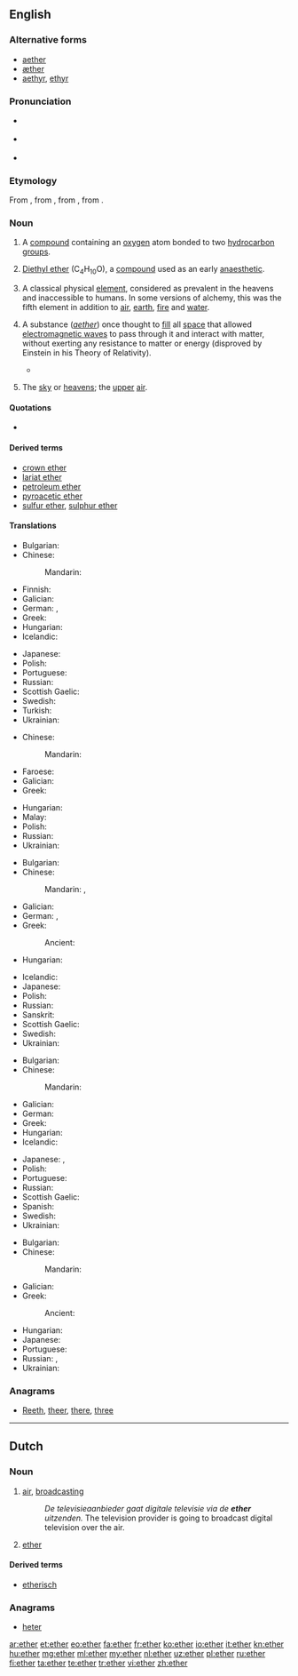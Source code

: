 {{also|Ether}}
==English==
{{wikipedia}}

===Alternative forms===
* [[aether]] {{qualifier|British spelling, obsolete in chemistry}}
* [[æther]] {{qualifier|dated British spelling}}
* [[aethyr]], [[ethyr]] {{qualifier|archaic spellings}}

===Pronunciation===
* {{a|UK}} {{IPA|/ˈiːθə/}}
* {{a|US}} {{IPA|/ˈiː.θɚ/}}
* {{audio|en-us-ether.ogg|Audio (US)}}
: {{rhymes|iːθə(r)}}

===Etymology===
From {{etyl|fro|en}} {{term|ether|lang=fro}}, from {{etyl|la|en}} {{term|aether||the upper pure, bright air|lang=la}}, from {{etyl|grc|en}} {{term|sc=polytonic|αἰθήρ|tr=aithēr||upper air|lang=grc}}, from {{term|sc=polytonic|αἴθω|tr=aithō||I burn, shine|lang=grc}}.

===Noun===
{{en-noun|~}}

# {{context|organic compound|countable|lang=en}} A [[compound]] containing an [[oxygen]] atom bonded to two [[hydrocarbon]] [[group]]s.
# {{context|organic compound|uncountable|lang=en}} [[diethyl ether|Diethyl ether]] (C<sub>4</sub>H<sub>10</sub>O), a [[compound]] used as an early [[anaesthetic]].
# {{context|ancient philosophy|and|alchemy|uncountable|lang=en}} A classical physical [[element]], considered as prevalent in the heavens and inaccessible to humans. In some versions of alchemy, this was the fifth element in addition to [[air]], [[earth]], [[fire]] and [[water]].
# {{context|archaic|physics|uncountable|lang=en}} A substance (''[[aether]]'') once thought to [[fill]] all [[space]] that allowed [[electromagnetic wave]]s to pass through it and interact with matter, without exerting any resistance to matter or energy (disproved by Einstein in his Theory of Relativity).
#* {{quote-magazine|date=2013-06-14|author={{w|Jonathan Freedland}}
|volume=189|issue=1|page=18|magazine={{w|The Guardian Weekly}}
|title=[http://www.guardian.co.uk/commentisfree/2013/jun/07/obama-apple-google-facebook-tainted-prism Obama's once hip brand is now tainted]
|passage=Now we are liberal with our innermost secrets, spraying them into the public '''ether''' with a generosity our forebears could not have imagined. Where we once sent love letters in a sealed envelope, or stuck photographs of our children in a family album, now such private material is despatched to servers and clouds operated by people we don't know and will never meet.}}
# {{context|poetic|_|or|_|literary|lang=en}} The [[sky]] or [[heavens]]; the [[upper]] [[air]].

====Quotations====
* {{seeCites}}

====Derived terms====
* [[crown ether]]
* [[lariat ether]]
* [[petroleum ether]]
* [[pyroacetic ether]]
* [[sulfur ether]], [[sulphur ether]]

====Translations====
{{trans-top|organic chemistry: a compound containing an oxygen atom bonded to two hydrocarbon groups}}
* Bulgarian: {{t+|bg|ете́р|m|sc=Cyrl}}
* Chinese:
*: Mandarin: {{t+|cmn|醚|tr=mí|sc=Hani}}
* Finnish: {{t+|fi|eetteri}}
* Galician: {{t+|gl|éter|m}}
* German: {{t+|de|Äther|m}}, {{t+|de|Ether|m}}
* Greek: {{t+|el|αιθέρας|m}}
* Hungarian: {{t+|hu|éter}}
* Icelandic: {{t+|is|ljósvaki|m}}
{{trans-mid}}
* Japanese: {{t|ja|エーテル|tr=ēteru}}
* Polish: {{t+|pl|eter|m}}
* Portuguese: {{t+|pt|éter|m}}
* Russian: {{t+|ru|эфи́р|m}}
* Scottish Gaelic: {{t|gd|adhar fìnealta|m}}
* Swedish: {{t+|sv|eter|c}}
* Turkish: {{t+|tr|eter}}
* Ukrainian: {{t+|uk|ефі́р|m|sc=Cyrl}}
{{trans-bottom}}

{{trans-top|organic chemistry: diethyl ether, C<sub>4</sub>H<sub>10</sub>O}}
* Chinese:
*: Mandarin: {{t+|cmn|乙醚|tr=yǐmí|sc=Hani}}
* Faroese: {{t|fo|etur|n}}
* Galician: {{t+|gl|éter|m}}
* Greek: {{t|el|διαιθυλαιθέρας|m}}
{{trans-mid}}
* Hungarian: {{t+|hu|éter}}
* Malay: {{t|ms|eter}}
* Polish: {{t+|pl|eter|m}}
* Russian: {{t+|ru|эфи́р|m}}
* Ukrainian: {{t+|uk|ефі́р|m|sc=Cyrl}}
{{trans-bottom}}

{{trans-top|the fifth classic physical element}}
* Bulgarian: {{t+|bg|ете́р|m|sc=Cyrl}}
* Chinese:
*: Mandarin: {{t+|cmn|空靈|sc=Hani}}, {{t+|cmn|空灵|tr=kōnglíng|sc=Hani}}
* Galician: {{t+|gl|éter|m}}
* German: {{t+|de|Äther|m}}, {{t+|de|Ether|m}}
* Greek: {{t+|el|αιθέρας|m}}
*: Ancient: {{t|grc|αἰθήρ|m|tr=aithēr|sc=polytonic}}
* Hungarian: {{t+|hu|éter}}
{{trans-mid}}
* Icelandic: {{t+|is|ljósvaki|m}}
* Japanese: {{t|ja|エーテル|tr=ēteru}}
* Polish: {{t+|pl|eter|m}}
* Russian: {{t+|ru|эфи́р|m}}
* Sanskrit: {{t|sa|आकाश|m|tr=ākāśa|sc=Deva}}
* Scottish Gaelic: {{t|gd|adhar fìnealta|m}}
* Swedish: {{t+|sv|eter|c}}
* Ukrainian: {{t+|uk|ефі́р|m|sc=Cyrl}}
{{trans-bottom}}

{{trans-top|archaic: space filling substance}}
* Bulgarian: {{t+|bg|ете́р|m|sc=Cyrl}}
* Chinese:
*: Mandarin: {{t+|cmn|以太|tr=yǐtài|sc=Hani}}
* Galician: {{t+|gl|éter|m}}
* German: {{t+|de|Äther|m}}
* Greek: {{t+|el|αιθέρας|m}}
* Hungarian: {{t+|hu|éter}}
* Icelandic: {{t+|is|ljósvaki|m}}
{{trans-mid}}
* Japanese: {{t|ja|エーテル|tr=ēteru}}, {{t|ja|イーサー|tr=īsā}}
* Polish: {{t+|pl|eter|m}}
* Portuguese: {{t+|pt|éter|m}}
* Russian: {{t+|ru|эфи́р|m}}
* Scottish Gaelic: {{t|gd|adhar fìnealta|m}}
* Spanish: {{t+|es|éter|m}}
* Swedish: {{t+|sv|eter|c}}
* Ukrainian: {{t+|uk|ефі́р|m|sc=Cyrl}}
{{trans-bottom}}

{{trans-top|poetic and literary: the sky or heavens; the upper air}}
* Bulgarian: {{t+|bg|ефи́р|m|sc=Cyrl}}
* Chinese:
*: Mandarin: {{t+|cmn|天空|tr=tiānkōng|sc=Hani}}
* Galician: {{t+|gl|éter|m}}
* Greek: {{t+|el|αιθέρας|m}}
*: Ancient: {{t|grc|αἰθήρ|m|tr=aithēr|sc=polytonic}}
{{trans-mid}}
* Hungarian: {{t+|hu|éter}}
* Japanese: {{t+|ja|天空|tr=tenkū|sc=Jpan}}
* Portuguese: {{t+|pt|éter|m}}
* Russian: {{t+|ru|небо|n-p|alt=небеса́|sc=Cyrl}}, {{t+|ru|не́бо|n|sc=Cyrl}}
* Ukrainian: {{t+|uk|не́бо|n|sc=Cyrl}}
{{trans-bottom}}

===Anagrams===
* [[Reeth#English|Reeth]], [[theer#English|theer]], [[there#English|there]], [[three#English|three]]

----

==Dutch==

===Noun===
{{nl-noun|m|-s|-}}

# {{context|broadcasting|lang=nl}} [[air]], [[broadcasting]]
#: ''De televisieaanbieder gaat digitale televisie via de '''ether''' uitzenden.'' The television provider is going to broadcast digital television over the air.
# [[#English|ether]]

====Derived terms====
* [[etherisch]]

===Anagrams===
* [[heter#Dutch|heter]]

[[ar:ether]]
[[et:ether]]
[[eo:ether]]
[[fa:ether]]
[[fr:ether]]
[[ko:ether]]
[[io:ether]]
[[it:ether]]
[[kn:ether]]
[[hu:ether]]
[[mg:ether]]
[[ml:ether]]
[[my:ether]]
[[nl:ether]]
[[uz:ether]]
[[pl:ether]]
[[ru:ether]]
[[fi:ether]]
[[ta:ether]]
[[te:ether]]
[[tr:ether]]
[[vi:ether]]
[[zh:ether]]